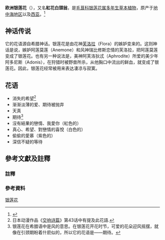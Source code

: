 {{Onesource|time=2020-02-13T15:42:42+00:00}}
{{speciesbox
|image = Anemone-coronaria-2016-Zachi-Evenor.jpg
|genus = Anemone
|species = coronaria
|authority = [[L.|L.]]
}}

'''欧洲银莲花'''（{{sn|''Anemone coronaria''}}），又名'''紅花白頭翁'''，是[[毛茛科|毛茛科]][[银莲花属|银莲花属]][[多年生草本植物|多年生草本植物]]，原产于[[地中海地区|地中海地区]]以及[[西亚|西亚]]。<ref>{{Cite web|title=''Anemone coronaria'' L.|url=http://powo.science.kew.org/taxon/urn:lsid:ipni.org:names:708314-1|accessdate=2019-12-30|author=|date=|format=|work=Plants of the World Online|publisher=Kew Science|language=|archive-date=2019-12-30|archive-url=https://web.archive.org/web/20191230232037/http://powo.science.kew.org/taxon/urn:lsid:ipni.org:names:708314-1|dead-url=no}}</ref>

==  神话传说 ==
它的花语源自希腊神话。银莲花是由花神[[芙洛拉|芙洛拉]]（Flora）的嫉妒变来的。这则神话是说，嫉妒阿莲莫莲（Anemone）和风神瑞比修斯恋情的芙洛拉，把阿莲莫莲变成了银莲花。也有另一种说法是，美神阿芙洛狄忒（Aphrodite）所爱的美少年阿多尼斯（Adonis），在狩猎时被野兽所杀，从他胸口中流出的鲜血，就变成了银莲花。因此，银莲花经常被用来表达凄凉与寂寞。

== 花语 ==
* 消失的希望<ref group="註">日本动漫作品《[[交响诗篇|交响诗篇]]》第43话中有提及此花語.</ref>
* 渐渐淡薄的爱、期待被抛弃
* 天真
* 期待<ref group="註">银莲花在希腊语中是风的意思。在银莲花开花时节，可爱的花朵迎风摇摆，就像在引颈期盼着什麽似的，所以它的花语是——期待。</ref>
* 沒有結果的戀情、我愛你（紅色的）
* 真心、希望、對戀情的喜悅（白色的）
* 偷偷的愛慕（紫色的）
* 深信不疑的等待

== 參考文獻及註釋 ==
=== 註釋 ===
<references group="註"/>
=== 參考資料 ===
{{reflist}}
{{Taxonbar|from=Q511179}}

[[Category:银莲花属|银莲花]]